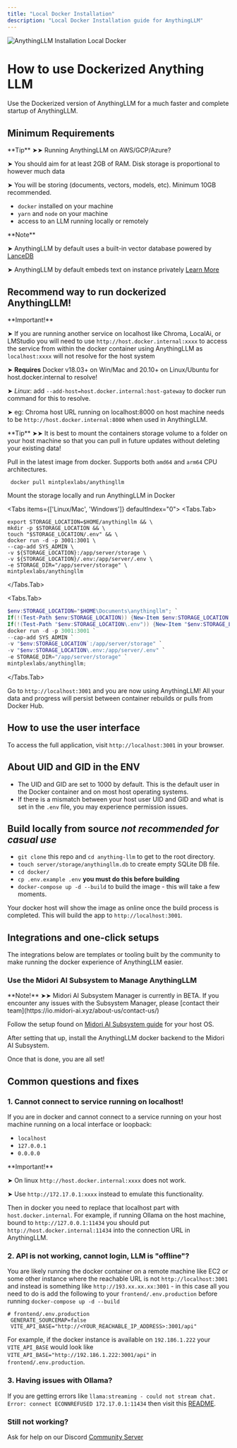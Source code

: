 ```yaml
---
title: "Local Docker Installation"
description: "Local Docker Installation guide for AnythingLLM"
---
```



<Image
  src="/images/getting-started/installation/local-docker/header-image.png" 
  height={1080} 
  width={1920} 
  quality={100}
  alt="AnythingLLM Installation Local Docker"
/>


# How to use Dockerized Anything LLM
Use the Dockerized version of AnythingLLM for a much faster and complete startup of AnythingLLM.


## Minimum Requirements

<Callout type="info" emoji="️💡">
  **Tip** ➤➤ Running AnythingLLM on AWS/GCP/Azure?

  ➤ You should aim for at least 2GB of RAM. Disk storage is proportional to however much data

  ➤ You will be storing (documents, vectors, models, etc). Minimum 10GB recommended.
</Callout>


- `docker` installed on your machine
- `yarn` and `node` on your machine
- access to an LLM running locally or remotely

<Callout type="info" emoji="️💡">
  **Note**

  ➤ AnythingLLM by default uses a built-in vector database powered by [LanceDB](https://github.com/lancedb/lancedb)

  ➤ AnythingLLM by default embeds text on instance privately [Learn More](../server/storage/models/README.md)
</Callout>


## Recommend way to run dockerized AnythingLLM!

<Callout type="warning" emoji="️⚠️">
  **Important!**

  ➤ If you are running another service on localhost like Chroma, LocalAi, or LMStudio you will need to use `http://host.docker.internal:xxxx` to access the service from within
the docker container using AnythingLLM as `localhost:xxxx` will not resolve for the host system

  ➤ **Requires** Docker v18.03+ on Win/Mac and 20.10+ on Linux/Ubuntu for host.docker.internal to resolve!

  ➤ *Linux*: add `--add-host=host.docker.internal:host-gateway` to docker run command for this to resolve.

  ➤ eg: Chroma host URL running on localhost:8000 on host machine needs to be `http://host.docker.internal:8000` when used in AnythingLLM.
</Callout>

<Callout type="info" emoji="️💡">
  **Tip** ➤➤ It is best to mount the containers storage volume to a folder on your host machine so that you can pull in future updates without deleting your existing data!
</Callout>


Pull in the latest image from docker. Supports both `amd64` and `arm64` CPU architectures.

```shell
 docker pull mintplexlabs/anythingllm
```

Mount the storage locally and run AnythingLLM in Docker

<Tabs items={['Linux/Mac', 'Windows']} defaultIndex="0">
  <Tabs.Tab>
  ```shell copy showLineNumbers
  export STORAGE_LOCATION=$HOME/anythingllm && \
  mkdir -p $STORAGE_LOCATION && \
  touch "$STORAGE_LOCATION/.env" && \
  docker run -d -p 3001:3001 \
  --cap-add SYS_ADMIN \
  -v ${STORAGE_LOCATION}:/app/server/storage \
  -v ${STORAGE_LOCATION}/.env:/app/server/.env \
  -e STORAGE_DIR="/app/server/storage" \
  mintplexlabs/anythingllm
  ```
 </Tabs.Tab>

 <Tabs.Tab>
  ```powershell copy showLineNumbers
  $env:STORAGE_LOCATION="$HOME\Documents\anythingllm"; `
  If(!(Test-Path $env:STORAGE_LOCATION)) {New-Item $env:STORAGE_LOCATION -ItemType Directory}; `
  If(!(Test-Path "$env:STORAGE_LOCATION\.env")) {New-Item "$env:STORAGE_LOCATION\.env" -ItemType File}; `
  docker run -d -p 3001:3001 `
  --cap-add SYS_ADMIN `
  -v "$env:STORAGE_LOCATION`:/app/server/storage" `
  -v "$env:STORAGE_LOCATION\.env:/app/server/.env" `
  -e STORAGE_DIR="/app/server/storage" `
  mintplexlabs/anythingllm;
  ```
 </Tabs.Tab>
</Tabs>


Go to `http://localhost:3001` and you are now using AnythingLLM! All your data and progress will persist between
container rebuilds or pulls from Docker Hub.

## How to use the user interface
To access the full application, visit `http://localhost:3001` in your browser.


## About UID and GID in the ENV
- The UID and GID are set to 1000 by default. This is the default user in the Docker container and on most host operating systems. 
- If there is a mismatch between your host user UID and GID and what is set in the `.env` file, you may experience permission issues.


## Build locally from source _not recommended for casual use_
- `git clone` this repo and `cd anything-llm` to get to the root directory.
- `touch server/storage/anythingllm.db` to create empty SQLite DB file.
- `cd docker/`
- `cp .env.example .env` **you must do this before building**
- `docker-compose up -d --build` to build the image - this will take a few moments.

Your docker host will show the image as online once the build process is completed. This will build the app to `http://localhost:3001`.


## Integrations and one-click setups
The integrations below are templates or tooling built by the community to make running the docker experience of AnythingLLM easier.


### Use the Midori AI Subsystem to Manage AnythingLLM

<Callout type="warning" emoji="️💡">
  **Note!** ➤➤ Midori AI Subsystem Manager is currently in BETA. If you encounter any issues with the Subsystem Manager, please [contact their team](https://io.midori-ai.xyz/about-us/contact-us/)
</Callout>

Follow the setup found on [Midori AI Subsystem guide](https://io.midori-ai.xyz/subsystem/manager/) for your host OS.

After setting that up, install the AnythingLLM docker backend to the Midori AI Subsystem.

Once that is done, you are all set!


## Common questions and fixes

### 1. Cannot connect to service running on localhost!
If you are in docker and cannot connect to a service running on your host machine running on a local interface or loopback:

- `localhost`
- `127.0.0.1`
- `0.0.0.0`

<Callout type="warning" emoji="️⚠️">
  **Important!**

  ➤ On linux `http://host.docker.internal:xxxx` does not work.

  ➤ Use `http://172.17.0.1:xxxx` instead to emulate this functionality.
</Callout>

Then in docker you need to replace that localhost part with `host.docker.internal`. For example, if running Ollama on the host machine, bound to `http://127.0.0.1:11434` you should put `http://host.docker.internal:11434` into the connection URL in AnythingLLM.


### 2. API is not working, cannot login, LLM is "offline"?
You are likely running the docker container on a remote machine like EC2 or some other instance where the reachable URL
is not `http://localhost:3001` and instead is something like `http://193.xx.xx.xx:3001` - in this case all you need to do is add the following to your `frontend/.env.production` before running `docker-compose up -d --build`

``` shell copy showLineNumbers
# frontend/.env.production
 GENERATE_SOURCEMAP=false
 VITE_API_BASE="http://<YOUR_REACHABLE_IP_ADDRESS>:3001/api"
```

For example, if the docker instance is available on `192.186.1.222` your `VITE_API_BASE` would look like `VITE_API_BASE="http://192.186.1.222:3001/api"` in `frontend/.env.production`.


### 3. Having issues with Ollama?
If you are getting errors like `llama:streaming - could not stream chat. Error: connect ECONNREFUSED 172.17.0.1:11434` then visit this [README](https://github.com/Mintplex-Labs/anything-llm/tree/master/server/utils/AiProviders/ollama).


### Still not working?
Ask for help on our Discord [Community Server](https://discord.gg/6UyHPeGZAC)